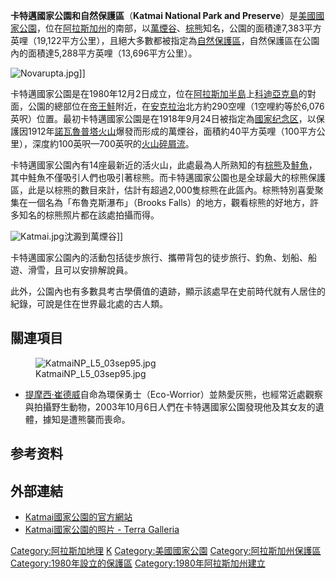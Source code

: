 {{Link style|time=2015-12-13T12:46:17+00:00}}
{{Infobox_protected_area | name = 卡特邁國家公園和自然保護區
| alt_name = {{lang|en|Katmai National Park and Preserve}}
| iucn_category = II
| photo =Katmai Crater 1980.jpg
| photo_caption = [[卡特邁火山|卡特邁火山]]的山頂火山口湖
| image = US_Locator_Blank.svg
| caption = 
| locator_x = 30
| locator_y = 160
| location = {{美國}}[[阿拉斯加州|阿拉斯加州]]<br />[[湖泊-半島自治市鎮|湖泊-半島自治市鎮]]、[[科的阿克島自治市鎮|科的阿克島自治市鎮]]、[[基奈半島自治市鎮|基奈半島自治市鎮]]與[[布里斯托灣自治市鎮|布里斯托灣自治市鎮]]
| nearest_city = [[:en:King_Salmon,_Alaska|King Salmon]]{{en}}
| lat_degrees = 58
| lat_minutes = 30
| lat_seconds = 0
| lat_direction = N
| long_degrees = 155
| long_minutes = 00
| long_seconds = 0
| long_direction = W
| area = 國家公園：{{convert|3674378.36|acre|km2|sigfig=5}}<br/>保留區：{{convert|418698.80|acre|km2|sigfig=4}}
| established = 1918年9月24日指定為[[國家紀念區|國家紀念區]]<br/>1980年12月2日指定為國家公園
| visitation_num = 48,939人次
| visitation_year = 2011年
| visitation_ref = <ref>{{Cite web |url=http://www.nature.nps.gov/stats/index.cfm |title=NPS 5 Year Annual Recreation Visits Report |accessdate=2012-08-31 |work= |publisher=National Park Service Public Use Statistics Office |date= |archive-date=2012-06-14 |archive-url=https://web.archive.org/web/20120614105013/http://www.nature.nps.gov/stats/index.cfm |dead-url=no }}</ref>
| governing_body = [[美國國家公園管理局|美國國家公園管理局]]
| url = http://www.nps.gov/katm/index.htm
}}

'''卡特邁國家公園和自然保護區'''（'''Katmai National Park and Preserve'''）是[[美國國家公園|美國國家公園]]，位在[[阿拉斯加州|阿拉斯加州]]的南部，以[[萬煙谷|萬煙谷]]、[[棕熊|棕熊]]知名，公園的面積達7,383平方英哩（19,122平方公里），且絕大多數都被指定為[[自然保護區|自然保護區]]，自然保護區在公園內的面積達5,288平方英哩（13,696平方公里）。

[[File:Novarupta.jpg|thumb]]]]

卡特邁國家公園是在1980年12月2日成立，位在[[阿拉斯加半島|阿拉斯加半島]]上[[科迪亞克島|科迪亞克島]]的對面，公園的總部位在[[帝王鮭_(阿拉斯加州)|帝王鮭]]附近，在[[安克拉治|安克拉治]]北方約290空哩（1空哩約等於6,076英呎）位置。最初卡特邁國家公園是在1918年9月24日被指定為[[國家纪念区|國家纪念区]]，以保護因1912年[[諾瓦魯普塔火山|諾瓦魯普塔火山]]爆發而形成的萬煙谷，面積約40平方英哩（100平方公里），深度約100英呎—700英呎的[[火山碎屑流|火山碎屑流]]。

卡特邁國家公園內有14座最新近的活火山，此處最為人所熟知的有[[棕熊|棕熊]]及[[鮭魚|鮭魚]]，其中鮭魚不僅吸引人們也吸引著棕熊。而卡特邁國家公園也是全球最大的棕熊保護區，此是以棕熊的數目來計，估計有超過2,000隻棕熊在此區內。棕熊特別喜愛聚集在一個名為「布魯克斯瀑布」（Brooks Falls）的地方，觀看棕熊的好地方，許多知名的棕熊照片都在該處拍攝而得。

[[File:Katmai.jpg|thumb]]沈澱到萬煙谷]]

卡特邁國家公園內的活動包括徒步旅行、攜帶背包的徒步旅行、釣魚、划船、船遊、滑雪，且可以安排解說員。

此外，公園內也有多數具考古學價值的遺跡，顯示該處早在史前時代就有人居住的紀錄，可說是住在世界最北處的古人類。

== 關連項目 ==
[[File:KatmaiNP_L5_03sep95.jpg|thumb]]
* [[提摩西·崔德威|提摩西·崔德威]]自命為環保勇士（Eco-Worrior）並熱愛灰熊，也經常近處觀察與拍攝野生動物，2003年10月6日人們在卡特邁國家公園發現他及其女友的遺體，據知是遭熊襲而喪命。

==参考资料==
{{Reflist}}

== 外部連結 ==
{{Commons Category|Katmai National Park}}
* [http://www.nps.gov/katm/ Katmai國家公園的官方網站]{{Wayback|url=http://www.nps.gov/katm/ |date=20101010165531 }}
* [http://www.terragalleria.com/parks/np.katmai.html Katmai國家公園的照片 - Terra Galleria]{{Wayback|url=http://www.terragalleria.com/parks/np.katmai.html |date=20060716075615 }}
{{National parks of the United States}}

{{Authority control}}
[[Category:阿拉斯加地理|Category:阿拉斯加地理]]
[[Category:美國世界遺產|K]]
[[Category:美國國家公園|Category:美國國家公園]]
[[Category:阿拉斯加州保護區|Category:阿拉斯加州保護區]]
[[Category:1980年設立的保護區|Category:1980年設立的保護區]]
[[Category:1980年阿拉斯加州建立|Category:1980年阿拉斯加州建立]]